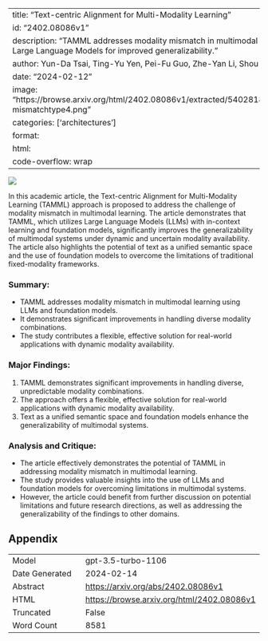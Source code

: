 
---
title: "Text-centric Alignment for Multi-Modality Learning"
id: "2402.08086v1"
description: "TAMML addresses modality mismatch in multimodal learning using Large Language Models for improved generalizability."
author: Yun-Da Tsai, Ting-Yu Yen, Pei-Fu Guo, Zhe-Yan Li, Shou-De Lin
date: "2024-02-12"
image: "https://browse.arxiv.org/html/2402.08086v1/extracted/5402818/Figs/introduction-mismatchtype4.png"
categories: ['architectures']
format:
  html:
    code-overflow: wrap
---

![](https://browse.arxiv.org/html/2402.08086v1/extracted/5402818/Figs/introduction-mismatchtype4.png)

In this academic article, the Text-centric Alignment for Multi-Modality Learning (TAMML) approach is proposed to address the challenge of modality mismatch in multimodal learning. The article demonstrates that TAMML, which utilizes Large Language Models (LLMs) with in-context learning and foundation models, significantly improves the generalizability of multimodal systems under dynamic and uncertain modality availability. The article also highlights the potential of text as a unified semantic space and the use of foundation models to overcome the limitations of traditional fixed-modality frameworks.

### Summary:
- TAMML addresses modality mismatch in multimodal learning using LLMs and foundation models.
- It demonstrates significant improvements in handling diverse modality combinations.
- The study contributes a flexible, effective solution for real-world applications with dynamic modality availability.

### Major Findings:
1. TAMML demonstrates significant improvements in handling diverse, unpredictable modality combinations.
2. The approach offers a flexible, effective solution for real-world applications with dynamic modality availability.
3. Text as a unified semantic space and foundation models enhance the generalizability of multimodal systems.

### Analysis and Critique:
- The article effectively demonstrates the potential of TAMML in addressing modality mismatch in multimodal learning.
- The study provides valuable insights into the use of LLMs and foundation models for overcoming limitations in multimodal systems.
- However, the article could benefit from further discussion on potential limitations and future research directions, as well as addressing the generalizability of the findings to other domains.

## Appendix

|          |          |
|----------|----------|
| Model     | gpt-3.5-turbo-1106       |
| Date Generated     | 2024-02-14       |
| Abstract | [https://arxiv.org/abs/2402.08086v1](https://arxiv.org/abs/2402.08086v1)        |
| HTML     | [https://browse.arxiv.org/html/2402.08086v1](https://browse.arxiv.org/html/2402.08086v1)       |
| Truncated       | False       |
| Word Count       | 8581       |